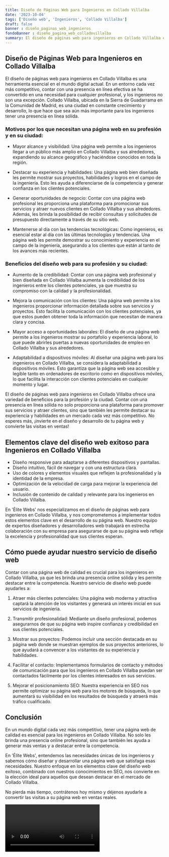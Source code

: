 ```yaml
---
title: Diseño de Páginas Web para Ingenieros en Collado Villalba
date: '2023-10-04'
tags: ['Diseño web', 'Ingenieros', 'Collado Villalba']
draft: false
banner : diseño_paginas_web_ingenieros
fondoBanner : diseño_pagina_web_colladovillalba
summary: El diseño de páginas web para ingenieros en Collado Villalba es una herramienta esencial en el mundo digital actual. En un entorno cada vez más competitivo, contar con una presencia en línea efectiva se ha convertido en una necesidad para cualquier profesional, y los ingenieros no son una excepción. Collado Villalba, ubicada en la Sierra de Guadarrama en la Comunidad de Madrid, es una ciudad en constante crecimiento y desarrollo, lo que hace que sea aún más importante para los ingenieros tener una presencia en línea sólida.
---
```


## Diseño de Páginas Web para Ingenieros en Collado Villalba

El diseño de páginas web para ingenieros en Collado Villalba es una herramienta esencial en el mundo digital actual. En un entorno cada vez más competitivo, contar con una presencia en línea efectiva se ha convertido en una necesidad para cualquier profesional, y los ingenieros no son una excepción. Collado Villalba, ubicada en la Sierra de Guadarrama en la Comunidad de Madrid, es una ciudad en constante crecimiento y desarrollo, lo que hace que sea aún más importante para los ingenieros tener una presencia en línea sólida.

### Motivos por los que necesitan una página web en su profesión y en su ciudad:

- Mayor alcance y visibilidad: Una página web permite a los ingenieros llegar a un público más amplio en Collado Villalba y sus alrededores, expandiendo su alcance geográfico y haciéndose conocidos en toda la región. 

- Destacar su experiencia y habilidades: Una página web bien diseñada les permite mostrar sus proyectos, habilidades y logros en el campo de la ingeniería. Esto les ayuda a diferenciarse de la competencia y generar confianza en los clientes potenciales.

- Generar oportunidades de negocio: Contar con una página web profesional les proporciona una plataforma para promocionar sus servicios y atraer nuevos clientes en Collado Villalba y sus alrededores. Además, les brinda la posibilidad de recibir consultas y solicitudes de presupuesto directamente a través de su sitio web.

- Mantenerse al día con las tendencias tecnológicas: Como ingenieros, es esencial estar al día con las últimas tecnologías y tendencias. Una página web les permite demostrar su conocimiento y experiencia en el campo de la ingeniería, asegurando a los clientes que están al tanto de los avances más recientes.

### Beneficios del diseño web para su profesión y su ciudad:

- Aumento de la credibilidad: Contar con una página web profesional y bien diseñada en Collado Villalba aumenta la credibilidad de los ingenieros entre los clientes potenciales, ya que muestra su compromiso con la calidad y la profesionalidad.

- Mejora la comunicación con los clientes: Una página web permite a los ingenieros proporcionar información detallada sobre sus servicios y proyectos. Esto facilita la comunicación con los clientes potenciales, ya que estos pueden obtener toda la información que necesitan de manera clara y concisa.

- Mayor acceso a oportunidades laborales: El diseño de una página web permite a los ingenieros mostrar su portafolio y experiencia laboral, lo que puede abrirles puertas a nuevas oportunidades de empleo en Collado Villalba y sus alrededores.

- Adaptabilidad a dispositivos móviles: Al diseñar una página web para los ingenieros en Collado Villalba, se considera la adaptabilidad a dispositivos móviles. Esto garantiza que la página web sea accesible y legible tanto en ordenadores de escritorio como en dispositivos móviles, lo que facilita la interacción con clientes potenciales en cualquier momento y lugar.

El diseño de páginas web para ingenieros en Collado Villalba ofrece una variedad de beneficios para la profesión y la ciudad. Contar con una presencia en línea sólida no solo proporciona una plataforma para promover sus servicios y atraer clientes, sino que también les permite destacar su experiencia y habilidades en un mercado cada vez más competitivo. No esperes más, ¡invierte en el diseño y desarrollo de tu página web y convierte las visitas en ventas!

<GifSeo />

<Cta />

## Elementos clave del diseño web exitoso para Ingenieros en Collado Villalba

- Diseño responsive para adaptarse a diferentes dispositivos y pantallas.
- Diseño intuitivo, fácil de navegar y con una estructura clara.
- Uso de colores y elementos visuales que reflejen la profesionalidad y la identidad de la empresa.
- Optimización de la velocidad de carga para mejorar la experiencia del usuario.
- Inclusión de contenido de calidad y relevante para los ingenieros en Collado Villalba.

En 'Élite Webs' nos especializamos en el diseño de páginas web para ingenieros en Collado Villalba, y nos comprometemos a implementar todos estos elementos clave en el desarrollo de su página web. Nuestro equipo de expertos diseñadores y desarrolladores web trabajará en estrecha colaboración con su empresa para asegurarse de que su página web refleje la excelencia y profesionalidad que sus clientes esperan.

## Cómo puede ayudar nuestro servicio de diseño web

Contar con una página web de calidad es crucial para los ingenieros en Collado Villalba, ya que les brinda una presencia online sólida y les permite destacar entre la competencia. Nuestro servicio de diseño web puede ayudarles a:

1. Atraer más clientes potenciales: Una página web moderna y atractiva captará la atención de los visitantes y generará un interés inicial en sus servicios de ingeniería.

2. Transmitir profesionalidad: Mediante un diseño profesional, podemos asegurarnos de que su página web inspire confianza y credibilidad en sus clientes potenciales.

3. Mostrar sus proyectos: Podemos incluir una sección destacada en su página web donde se muestran ejemplos de sus proyectos anteriores, lo que ayudará a convencer a los visitantes de su experiencia y habilidades.

4. Facilitar el contacto: Implementamos formularios de contacto y métodos de comunicación para que los ingenieros en Collado Villalba puedan ser contactados fácilmente por los clientes interesados en sus servicios.

5. Mejorar el posicionamiento SEO: Nuestra experiencia en SEO nos permite optimizar su página web para los motores de búsqueda, lo que aumentará su visibilidad en los resultados de búsqueda y atraerá más tráfico cualificado.

## Conclusión

En un mundo digital cada vez más competitivo, tener una página web de calidad es esencial para los ingenieros en Collado Villalba. No solo les brinda una presencia online profesional, sino que también les ayuda a generar más ventas y a destacar entre la competencia.

En 'Élite Webs', entendemos las necesidades únicas de los ingenieros y sabemos cómo diseñar y desarrollar una página web que satisfaga esas necesidades. Nuestro enfoque en los elementos clave del diseño web exitoso, combinado con nuestros conocimientos en SEO, nos convierte en la elección ideal para aquellos que desean destacar en el mercado de Collado Villalba.

No pierda más tiempo, contrátenos hoy mismo y déjenos ayudarle a convertir las visitas a su página web en ventas reales.

<Video />

<CtaBot job='Ingenieros' city='Collado Villalba'/>

<Gmaps query='Collado Villalba+españa+maps' />